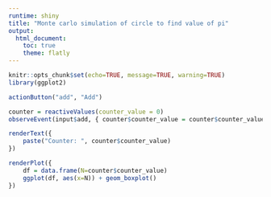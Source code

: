 ---
runtime: shiny
title: "Monte carlo simulation of circle to find value of pi"
output: 
  html_document:
    toc: true
    theme: flatly
---

```{r}
knitr::opts_chunk$set(echo=TRUE, message=TRUE, warning=TRUE)
library(ggplot2)
```


```{r}
actionButton("add", "Add")
```

```{r}
counter = reactiveValues(counter_value = 0) 
observeEvent(input$add, { counter$counter_value = counter$counter_value + 1})
```

```{r}
renderText({ 
    paste("Counter: ", counter$counter_value)
})

renderPlot({ 
    df = data.frame(N=counter$counter_value)
    ggplot(df, aes(x=N)) + geom_boxplot()
})
```